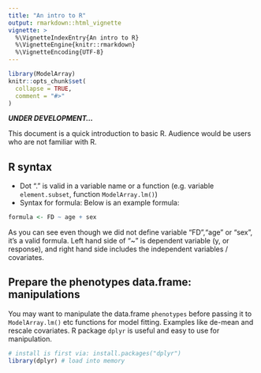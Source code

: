 ```yaml
---
title: "An intro to R"
output: rmarkdown::html_vignette
vignette: >
  %\VignetteIndexEntry{An intro to R}
  %\VignetteEngine{knitr::rmarkdown}
  %\VignetteEncoding{UTF-8}
---
```


```r
library(ModelArray)
knitr::opts_chunk$set(
  collapse = TRUE,
  comment = "#>"
)
```

***UNDER DEVELOPMENT...***

This document is a quick introduction to basic R. Audience would be users who are not familiar with R.

## R syntax

* Dot "." is valid in a variable name or a function (e.g. variable `element.subset`, function `ModelArray.lm()`)
* Syntax for formula: 
Below is an example formula:
```r
formula <- FD ~ age + sex
```

As you can see even though we did not define variable "FD","age" or "sex", it's a valid formula. Left hand side of "~" is dependent variable (y, or response), and right hand side includes the independent variables / covariates.


## Prepare the phenotypes data.frame: manipulations
You may want to manipulate the data.frame `phenotypes` before passing it to `ModelArray.lm()` etc functions for model fitting. Examples like de-mean and rescale covariates. R package `dplyr` is useful and easy to use for manipulation. 
```r
# install is first via: install.packages("dplyr")
library(dplyr) # load into memory
```

<!---
### De-mean and rescale covariates
TODO

### Check whether the model is well-conditioned
TODO

--->
